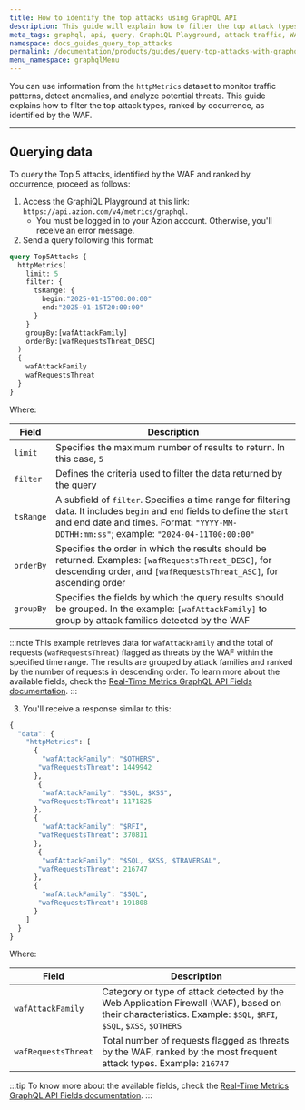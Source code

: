 ```yaml
---
title: How to identify the top attacks using GraphQL API
description: This guide will explain how to filter the top attack types, ranked by occurrence, as identified by the WAF.
meta_tags: graphql, api, query, GraphiQL Playground, attack traffic, WAF
namespace: docs_guides_query_top_attacks
permalink: /documentation/products/guides/query-top-attacks-with-graphql/
menu_namespace: graphqlMenu
---
```


You can use information from the `httpMetrics` dataset to monitor traffic patterns, detect anomalies, and analyze potential threats. This guide explains how to filter the top attack types, ranked by occurrence, as identified by the WAF.

---

## Querying data

To query the Top 5 attacks, identified by the WAF and ranked by occurrence, proceed as follows:

1. Access the GraphiQL Playground at this link: `https://api.azion.com/v4/metrics/graphql`.
    - You must be logged in to your Azion account. Otherwise, you'll receive an error message.
2. Send a query following this format:

```graphql
query Top5Attacks {
  httpMetrics(
    limit: 5
    filter: {
      tsRange: {
        begin:"2025-01-15T00:00:00"
        end:"2025-01-15T20:00:00"
      }
    }
    groupBy:[wafAttackFamily]
    orderBy:[wafRequestsThreat_DESC]
  )
  {
    wafAttackFamily
    wafRequestsThreat
  }
}
```
Where:

| Field | Description |
|----------|----------|
| `limit` | Specifies the maximum number of results to return. In this case, `5` |
| `filter` | Defines the criteria used to filter the data returned by the query |
| `tsRange` | A subfield of `filter`. Specifies a time range for filtering data. It includes `begin` and `end` fields to define the start and end date and times. Format: `"YYYY-MM-DDTHH:mm:ss"`; example: `"2024-04-11T00:00:00"` |
| `orderBy` | Specifies the order in which the results should be returned. Examples: `[wafRequestsThreat_DESC]`, for descending order, and `[wafRequestsThreat_ASC]`, for ascending order |
| `groupBy` | Specifies the fields by which the query results should be grouped. In the example: `[wafAttackFamily]` to group by attack families detected by the WAF |

:::note
This example retrieves data for `wafAttackFamily` and the total of requests  (`wafRequestsThreat`) flagged as threats by the WAF within the specified time range. The results are grouped by attack families and ranked by the number of requests in descending order. To learn more about the available fields, check the [Real-Time Metrics GraphQL API Fields documentation](/en/documentation/devtools/graphql-api/features/gql-real-time-metrics-fields/#httpmetrics-edge-applications-waf).
:::

3. You'll receive a response similar to this: 

```graphql
{
  "data": {
    "httpMetrics": [
      {
        "wafAttackFamily": "$OTHERS",
       "wafRequestsThreat": 1449942
      },
       {
        "wafAttackFamily": "$SQL, $XSS",
       "wafRequestsThreat": 1171825
      },
      {
        "wafAttackFamily": "$RFI",
       "wafRequestsThreat": 370811
      },
       {
        "wafAttackFamily": "$SQL, $XSS, $TRAVERSAL",
       "wafRequestsThreat": 216747
      },
      {
        "wafAttackFamily": "$SQL",
       "wafRequestsThreat": 191808
      }
    ]
  }
}
```

Where: 

| Field | Description |
|----------|----------|
| `wafAttackFamily` | Category or type of attack detected by the Web Application Firewall (WAF), based on their characteristics. Example: `$SQL`, `$RFI`, `$SQL`, `$XSS`, `$OTHERS` |
| `wafRequestsThreat` | Total number of requests flagged as threats by the WAF, ranked by the most frequent attack types. Example: `216747` |

:::tip
To know more about the available fields, check the [Real-Time Metrics GraphQL API Fields documentation](/en/documentation/devtools/graphql-api/features/gql-real-time-metrics-fields/#httpmetrics-edge-applications-waf).
:::
